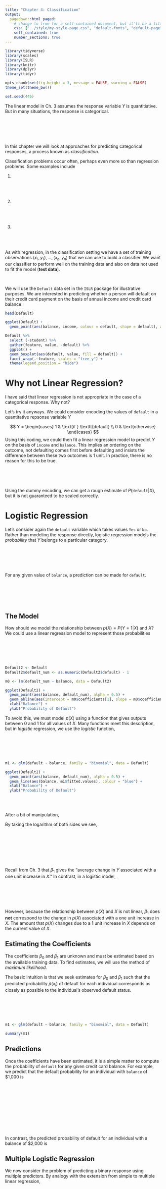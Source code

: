 ```yaml
---
title: "Chapter 4: Classification"
output:
  pagedown::html_paged:
    # change to true for a self-contained document, but it'll be a litte slower for Pandoc to render
    css: ["../style/my-style-page.css", "default-fonts", "default-page", "default"]
    self_contained: true
    number_sections: true
---
```


```r
library(tidyverse)
library(scales)
library(ISLR)
library(knitr)
library(dplyr)
library(tidyr)

opts_chunk$set(fig.height = 3, message = FALSE, warning = FALSE)
theme_set(theme_bw())

set.seed(445)
```

The linear model in Ch. 3 assumes the response variable $Y$ is quantitiative. But in many situations, the response is categorical.

<br/><br/><br/><br/>

In this chapter we will look at approaches for predicting categorical responses, a process known as *classification*.

Classification problems occur often, perhaps even more so than regression problems. Some examples include

1. <br/><br/><br/><br/>

2. <br/><br/><br/><br/>

3. <br/><br/><br/><br/>

As with regression, in the classification setting we have a set of training observations $(x_1, y_1), \dots, (x_n, y_n)$ that we can use to build a classifier. We want our classifier to perform well on the training data and also on data not used to fit the model (**test data**).

<br/>

We will use the `Default` data set in the `ISLR` package for illustrative purposes. We are interested in predicting whether a person will default on their credit card payment on the basis of annual income and credit card balance.

\newpage

```r
head(Default)

ggplot(Default) +
  geom_point(aes(balance, income, colour = default, shape = default), alpha = 0.5)

Default %>%
  select (-student) %>%
  gather(feature, value, -default) %>%
  ggplot() +
  geom_boxplot(aes(default, value, fill = default)) +
  facet_wrap(.~feature, scales = "free_y") +
  theme(legend.position = "hide")

```

# Why not Linear Regression?

I have said that linear regression is not appropriate in the case of a categorical response. Why not?

Let's try it anyways. We could consider encoding the values of `default` in a quantitative repsonse variable $Y$

$$
Y = \begin{cases}
1 & \text{if } \texttt{default} \\
0 & \text{otherwise}
\end{cases}
$$
Using this coding, we could then fit a linear regression model to predict $Y$ on the basis of `income` and `balance`. This implies an ordering on the outcome, not defaulting comes first before defaulting and insists the difference between these two outcomes is $1$ unit. In practice, there is no reason for this to be true.

<br/>
<br/>
<br/>

Using the dummy encoding, we can get a rough estimate of $P(\texttt{default} | X)$, but it is not guaranteed to be scaled correctly.

# Logistic Regression

Let's consider again the `default` variable which takes values `Yes` or `No`. Rather than modeling the response directly, logistic regression models the *probability* that $Y$ belongs to a particular category.

<br/><br/><br/><br/>

For any given value of `balance`, a prediction can be made for `default`.

<br/><br/><br/><br/>

## The Model

How should we model the relationship between $p(X) = P(Y = 1 | X)$ and $X$? We could use a linear regression model to represent those probabilities

<br/><br/><br/><br/>

```r
Default2 <- Default
Default2$default_num <- as.numeric(Default2$default) - 1

m0 <- lm(default_num ~ balance, data = Default2)

ggplot(Default2) +
  geom_point(aes(balance, default_num), alpha = 0.5) +
  geom_abline(aes(intercept = m0$coefficients[1], slope = m0$coefficients[2]), colour = "blue") +
  xlab("Balance") +
  ylab("Probability of Default")
```

\newpage

To avoid this, we must model $p(X)$ using a function that gives outputs between $0$ and $1$ for all values of $X$. Many functions meet this description, but in *logistic* regression, we use the *logistic* function,

<br/><br/><br/><br/>

```r
m1 <- glm(default ~ balance, family = "binomial", data = Default)

ggplot(Default2) +
  geom_point(aes(balance, default_num), alpha = 0.5) +
  geom_line(aes(balance, m1$fitted.values), colour = "blue") +
  xlab("Balance") +
  ylab("Probability of Default")
```

<br/><br/>

After a bit of manipulation,

\newpage

By taking the logarithm of both sides we see,

<br/><br/><br/><br/><br/><br/>

Recall from Ch. 3 that $\beta_1$ gives the "average change in $Y$ associated with a one unit increase in $X$." In contrast, in a logistic model,

<br/><br/><br/><br/>

However, because the relationship between $p(X)$ and $X$ is not linear, $\beta_1$ does **not** correspond to the change in $p(X)$ associated with a one unit increase in $X$. The amount that $p(X)$ changes due to a 1 unit increase in $X$ depends on the current value of $X$.

\newpage

## Estimating the Coefficients

The coefficients $\beta_0$ and $\beta_1$ are unknown and must be estimated based on the available training data. To find estimates, we will use the method of *maximum likelihood*.

The basic intuition is that we seek estimates for $\beta_0$ and $\beta_1$ such that the predicted probability $\hat{p}(x_i)$ of default for each individual corresponds as closely as possible to the individual's observed default status.

<br/><br/><br/><br/>

```r
m1 <- glm(default ~ balance, family = "binomial", data = Default)

summary(m1)
```

## Predictions

Once the coefficients have been estimated, it is a simple matter to compute the probability of `default` for any given credit card balance. For example, we predict that the default probability for an individual with `balance` of $1,000 is

<br/><br/><br/><br/><br/><br/><br/><br/><br/>

In contrast, the predicted probability of default for an individual with a balance of $2,000 is

\newpage

## Multiple Logistic Regression

We now consider the problem of predicting a binary response using multiple predictors. By analogy with the extension from simple to multiple linear regression, 

<br/><br/><br/><br/><br/><br/>

Just as before, we can use maximum likelihood to estimate $\beta_0, \beta_1, \dots, \beta_p$.

```r
m2 <- glm(default ~ ., family = "binomial", data = Default)
summary(m2)
```


\newpage

By substituting estimates for the regression coefficients from the model summary, we can make predictions. For example, a student with a credit card balance of $1,500 and an income of $40,000 has an estimated probability of default of 

<br/><br/><br/><br/><br/><br/><br/><br/><br/><br/><br/><br/>

A non-student with the same balance and income has an estimated probability of default of

<br/><br/><br/><br/><br/><br/><br/><br/><br/><br/><br/><br/>

## Logistic Regression for $> 2$ Classes

We sometimes which to classify a response variable that has more than two classes. There are multi-class extensions to logistic regression ("multinomial regression"), but there are far more popular methods of performing this. 

# LDA

Logistic regression involves direction modeling $P(Y = k | X = x)$ using the logistic function for the case of two response classes. We now consider a less direct approach.

**Idea:**

<br/><br/><br/><br/><br/><br/>

Why do we need another method when we have logistic regression?

<br/><br/>

1. <br/><br/><br/><br/><br/>

1. <br/><br/><br/><br/><br/>

1. <br/><br/><br/><br/><br/>

\newpage

## Bayes' Theorem for Classification

Suppose we wish to classify an observation into one of $K$ classes, where $K \ge 2$. 

<br/>

$\pi_k$

<br/><br/><br/><br/>

$f_k(x)$

<br/><br/><br/><br/>

$P(Y = k | X = x)$

<br/><br/><br/><br/>

In general, estimating $\pi_k$ is easy if we have a random sample of $Y$'s from the population.

<br/><br/><br/><br/>

Estimating $f_k(x)$ is more difficult unless we assume some particular forms.

\newpage



## p = 1

Let's (for now) assume we only have $1$ predictor. We would like to obtain an estimate for $f_k(x)$ that we can plug into our formula to estimate $p_k(x)$. We will then classify an observation to the class for which $\hat{p}_k(x)$ is greatest.

Suppose we assume that $f_k(x)$ is normal. In the one-dimensional setting, the normal density takes the form

<br/><br/><br/><br/><br/><br/>

Plugging this into our formula to estimate $p_k(x)$,

<br/><br/><br/><br/><br/><br/>

We then assign an observation $X = x$ to the class which makes $p_k(x)$ tthe largest. This is equivalent to

<br/><br/><br/><br/><br/><br/>

```example
Let $K = 2$ and $\pi_1 = \pi_2$. When does the Bayes classifier assign an observation to class $1$?
```

\newpage

```r
x <- seq(-6, 6, length.out = 1000)
ggplot() +
  geom_line(aes(x, dnorm(x, 1.25, 1)), colour = "red") +
  geom_line(aes(x, dnorm(x, -1.25, 1)), colour = "blue") +
  geom_vline(aes(xintercept = 0), lty = 2) +
  xlab("") + ylab("")
```

<br/><br/><br/><br/>

In practice, even if we are certain of our assumption that $X$ is drawn from a Gaussian distribution within each class, we still have to estimate the parameters $\mu_1, \dots, \mu_K, \pi_1, \dots, \pi_K, \sigma^2$.

The *linear discriminant analysis* (LDA) method approximated the Bayes classifier by plugging estimates in for $\pi_k, \mu_k, \sigma^2$.

<br/><br/><br/><br/><br/><br/><br/>

Sometimes we have knowledge of class membership probabilities $\pi_1, \dots, \pi_K$ that can be used directly. If we do not, LDA estimates $\pi_k$ using the proportion of training observations that belong to the $k$th class.

<br/>

The LDA classifier assignes an observation $X = x$ to the class with the highest value of

\newpage

```r
df <- data.frame(x = rnorm(20, 1.25, 1), y = "1") %>%
  bind_rows(data.frame(x = rnorm(20, -1.25, 1), y = "2"))

df %>%
  group_by(y) %>%
  summarise(mu = mean(x), pi = n()/nrow(df)) %>%
  data.frame() -> ests

ests$sigma2 <- df %>%
  left_join(ests) %>%
  mutate(summand = (x - mu)^2) %>%
  group_by(y) %>%
  summarise(summand = sum(summand)) %>%
  summarise(sigma2 = sum(summand)/(nrow(df) - nrow(ests))) %>% .$sigma2


ggplot() +
  geom_histogram(aes(x, group = y, fill = y), data = df, bins = 30, position = "dodge") +
  geom_vline(aes(xintercept = 0), lty = 2) +
  geom_vline(aes(xintercept = sum(ests$mu)/2))

```

<br/><br/>

```r
## test data
test_df <- data.frame(x = rnorm(20000, 1.25, 1), y = "1") %>%
  bind_rows(data.frame(x = rnorm(20000, -1.25, 1), y = "2"))

test_df %>%
  mutate(pred = as.numeric(x <= sum(ests$mu)/2) + 1) %>%
  select(y, pred) %>%
  table() -> confusion

test_df %>%
  mutate(pred = as.numeric(x <= 0) + 1) %>%
  select(y, pred) %>%
  table() -> confusion_bayes

confusion
```

The LDA test error rate is approximately `r percent((confusion[2, 1] + confusion[1, 2])/sum(confusion), accuracy = .01)` while the Bayes classifier error rate is approximately `r percent((confusion_bayes[2, 1] + confusion_bayes[1, 2])/sum(confusion_bayes), accuracy = .01)`.

<br/><br/><br/><br/><br/>

The LDA classifier results from assuming that the observations within each class come from a normal distribution with a class-specific mean vector and a common variance $\sigma^2$ and plugging estimates for these parameters into the Bayes classifier.

\newpage

## p > 1

## QDA



# KNN

# Comparison

